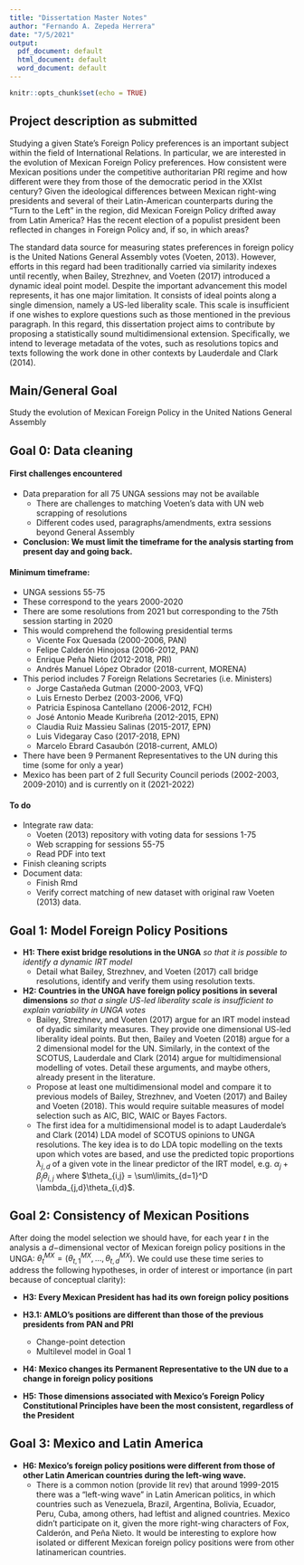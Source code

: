 ```yaml
---
title: "Dissertation Master Notes"
author: "Fernando A. Zepeda Herrera"
date: "7/5/2021"
output:
  pdf_document: default
  html_document: default
  word_document: default
---
```


```r
knitr::opts_chunk$set(echo = TRUE)
```

## Project description as submitted

Studying a given State’s Foreign Policy preferences is an important subject within the field of International Relations. In particular, we are interested in the evolution of Mexican Foreign Policy preferences. How consistent were Mexican positions under the competitive authoritarian PRI regime and how different were they from those of the democratic period in the XXIst century? Given the ideological differences between Mexican right-wing presidents and several of their Latin-American counterparts during the “Turn to the Left” in the region, did Mexican Foreign Policy drifted away from Latin America? Has the recent election of a populist president been reflected in changes in Foreign Policy and, if so, in which areas?

The standard data source for measuring states preferences in foreign policy is the United Nations General Assembly votes (Voeten, 2013). However, efforts in this regard had been traditionally carried via similarity indexes until recently, when Bailey, Strezhnev, and Voeten (2017) introduced a dynamic ideal point model. Despite the important advancement this model represents, it has one major limitation. It consists of ideal points along a single dimension, namely a US-led liberality scale. This scale is insufficient if one wishes to explore questions such as those mentioned in the previous paragraph. In this regard, this dissertation project aims to contribute by proposing a statistically sound multidimensional extension. Specifically, we intend to leverage metadata of the votes, such as resolutions topics and texts following the work done in other contexts by Lauderdale and Clark (2014).

## Main/General Goal

Study the evolution of Mexican Foreign Policy in the United Nations General Assembly

## Goal 0: Data cleaning

#### First challenges encountered

- Data preparation for all 75 UNGA sessions may not be available
  - There are challenges to matching Voeten's data with UN web scrapping of resolutions
  - Different codes used, paragraphs/amendments, extra sessions beyond General Assembly
- **Conclusion: We must limit the timeframe for the analysis starting from present day and going back.**

#### Minimum timeframe: 
- UNGA sessions 55-75
- These correspond to the years 2000-2020
- There are some resolutions from 2021 but corresponding to the 75th session starting in 2020
- This would comprehend the following presidential terms
  - Vicente Fox Quesada (2000-2006, PAN)
  - Felipe Calderón Hinojosa (2006-2012, PAN) 
  - Enrique Peña Nieto (2012-2018, PRI)
  - Andrés Manuel López Obrador (2018-current, MORENA)
- This period includes 7 Foreign Relations Secretaries (i.e. Ministers)
  - Jorge Castañeda Gutman (2000-2003, VFQ)
  - Luis Ernesto Derbez (2003-2006, VFQ)
  - Patricia Espinosa Cantellano (2006-2012, FCH)
  - José Antonio Meade Kuribreña (2012-2015, EPN)
  - Claudia Ruiz Massieu Salinas (2015-2017, EPN)
  - Luis Videgaray Caso (2017-2018, EPN)
  - Marcelo Ebrard Casaubón (2018-current, AMLO)
- There have been 9 Permanent Representatives to the UN during this time (some for only a year)
- Mexico has been part of 2 full Security Council periods (2002-2003, 2009-2010) and is currently on it (2021-2022)

#### To do

- Integrate raw data: 
  - Voeten (2013) repository with voting data for sessions 1-75
  - Web scrapping for sessions 55-75
  - Read PDF into text
- Finish cleaning scripts
- Document data: 
  - Finish Rmd
  - Verify correct matching of new dataset with original raw Voeten (2013) data.

## Goal 1: Model Foreign Policy Positions

- **H1: There exist bridge resolutions in the UNGA** *so that it is possible to identify a dynamic IRT model*
  - Detail what Bailey, Strezhnev, and Voeten (2017) call bridge resolutions, identify and verify them using resolution texts. 



- **H2: Countries in the UNGA have foreign policy positions in several dimensions** *so that a single US-led liberality scale is insufficient to explain variability in UNGA votes*
  - Bailey, Strezhnev, and Voeten (2017) argue for an IRT model instead of dyadic similarity measures. They provide one dimensional US-led liberality ideal points. But then, Bailey and Voeten (2018) argue for a 2 dimensional model for the UN. Similarly, in the context of the SCOTUS, Lauderdale and Clark (2014) argue for multidimensional modelling of votes. Detail these arguments, and maybe others, already present in the literature.
  - Propose at least one multidimensional model and compare it to previous models of Bailey, Strezhnev, and Voeten (2017) and Bailey and Voeten (2018). This would require suitable measures of model selection such as AIC, BIC, WAIC or Bayes Factors.
  - The first idea for a multidimensional model is to adapt Lauderdale's and Clark (2014) LDA model of SCOTUS opinions to UNGA resolutions. The key idea is to do LDA topic modelling on the texts upon which votes are based, and use the predicted topic proportions $\lambda_{j,d}$ of a given vote in the linear predictor of the IRT model, e.g. $\alpha_j + \beta_j\theta_{i,j}$ where $\theta_{i,j} = \sum\limits_{d=1}^D \lambda_{j,d}\theta_{i,d}$. 
  

## Goal 2: Consistency of Mexican Positions

After doing the model selection we should have, for each year $t$ in the analysis a $d-$dimensional vector of Mexican foreign policy positions in the UNGA: $\theta_{t}^{MX} = (\theta_{t,1}^{MX}, \dots, \theta_{t,d}^{MX})$. We could use these time series to address the following hypotheses, in order of interest or importance (in part because of conceptual clarity):

- **H3: Every Mexican President has had its own foreign policy positions**
- **H3.1: AMLO's positions are different than those of the previous presidents from PAN and PRI**
  - Change-point detection
  - Multilevel model in Goal 1


- **H4: Mexico changes its Permanent Representative to the UN due to a change in foreign policy positions**

- **H5: Those dimensions associated with Mexico's Foreign Policy Constitutional Principles have been the most consistent, regardless of the President**

## Goal 3: Mexico and Latin America

- **H6: Mexico's foreign policy positions were different from those of other Latin American countries during the left-wing wave.**
  - There is a common notion (provide lit rev) that around 1999-2015 there was a "left-wing wave" in Latin American politics, in which countries such as Venezuela, Brazil, Argentina, Bolivia, Ecuador, Peru, Cuba, among others, had leftist and aligned countries. Mexico didn't participate on it, given the more right-wing characters of Fox, Calderón, and Peña Nieto. It would be interesting to explore how isolated or different Mexican foreign policy positions were from other latinamerican countries. 
